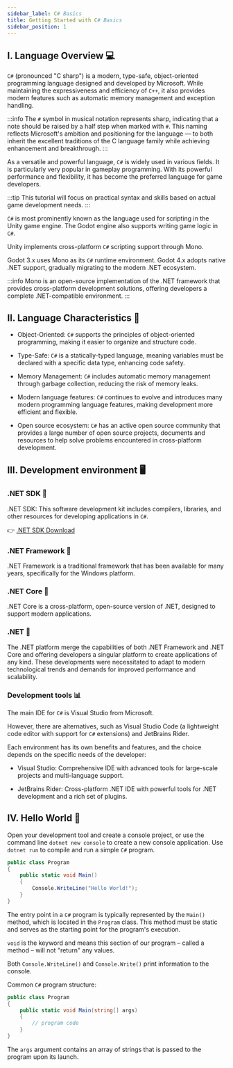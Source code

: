 ```yaml
---
sidebar_label: C# Basics
title: Getting Started with C# Basics
sidebar_position: 1
---
```


## I. Language Overview 💻

`C#` (pronounced "C sharp") is a modern, type-safe, object-oriented programming language designed and developed by Microsoft. While maintaining the expressiveness and efficiency of `C++`, it also provides modern features such as automatic memory management and exception handling.

:::info
The `#` symbol in musical notation represents sharp, indicating that a note should be raised by a half step when marked with `#`. This naming reflects Microsoft's ambition and positioning for the language — to both inherit the excellent traditions of the C language family while achieving enhancement and breakthrough.
:::

As a versatile and powerful language, `C#` is widely used in various fields. It is particularly very popular in gameplay programming. With its powerful performance and flexibility, it has become the preferred language for game developers.

:::tip
This tutorial will focus on practical syntax and skills based on actual game development needs.
:::

`C#` is most prominently known as the language used for scripting in the Unity game engine. The Godot engine also supports writing game logic in `C#`.

Unity implements cross-platform `C#` scripting support through Mono.

Godot 3.x uses Mono as its `C#` runtime environment. Godot 4.x adopts native .NET support, gradually migrating to the modern .NET ecosystem.

:::info
Mono is an open-source implementation of the .NET framework that provides cross-platform development solutions, offering developers a complete .NET-compatible environment.
:::

## II. Language Characteristics 👥

- Object-Oriented: `C#` supports the principles of object-oriented programming, making it easier to organize and structure code.

- Type-Safe: `C#` is a statically-typed language, meaning variables must be declared with a specific data type, enhancing code safety.

- Memory Management: `C#` includes automatic memory management through garbage collection, reducing the risk of memory leaks.

- Modern language features: `C#` continues to evolve and introduces many modern programming language features, making development more efficient and flexible.

- Open source ecosystem: `C#` has an active open source community that provides a large number of open source projects, documents and resources to help solve problems encountered in cross-platform development.

## III. Development environment 🖥️

### .NET SDK 🔧

.NET SDK: This software development kit includes compilers, libraries, and other resources for developing applications in `C#`.

👉 [.NET SDK Download](https://dotnet.microsoft.com/en-us/download)

### .NET Framework 🔧

.NET Framework is a traditional framework that has been available for many years, specifically for the Windows platform.

### .NET Core 🔧

.NET Core is a cross-platform, open-source version of .NET, designed to support modern applications.

### .NET 🔧

The .NET platform merge the capabilities of both .NET Framework and .NET Core and offering developers a singular platform to create applications of any kind. These developments were necessitated to adapt to modern technological trends and demands for improved performance and scalability.

### Development tools 📊

The main IDE for `C#` is Visual Studio from Microsoft.

However, there are alternatives, such as Visual Studio Code (a lightweight code editor with support for `C#` extensions) and JetBrains Rider.

Each environment has its own benefits and features, and the choice depends on the specific needs of the developer:

- Visual Studio: Comprehensive IDE with advanced tools for large-scale projects and multi-language support.

- JetBrains Rider: Cross-platform .NET IDE with powerful tools for .NET development and a rich set of plugins.

## IV. Hello World 👋

Open your development tool and create a console project, or use the command line `dotnet new console` to create a new console application. Use `dotnet run` to compile and run a simple `C#` program.

```csharp
public class Program
{
    public static void Main()
    {
        Console.WriteLine("Hello World!");
    }
}
```

The entry point in a `C#` program is typically represented by the `Main()` method, which is located in the `Program` class. This method must be static and serves as the starting point for the program's execution.

`void` is the keyword and means this section of our program – called a method – will not "return" any values.

Both `Console.WriteLine()` and `Console.Write()` print information to the console.

Common `C#` program structure:

```csharp
public class Program
{
    public static void Main(string[] args)
    {
        // program code
    }
}
```

The `args` argument contains an array of strings that is passed to the program upon its launch.
